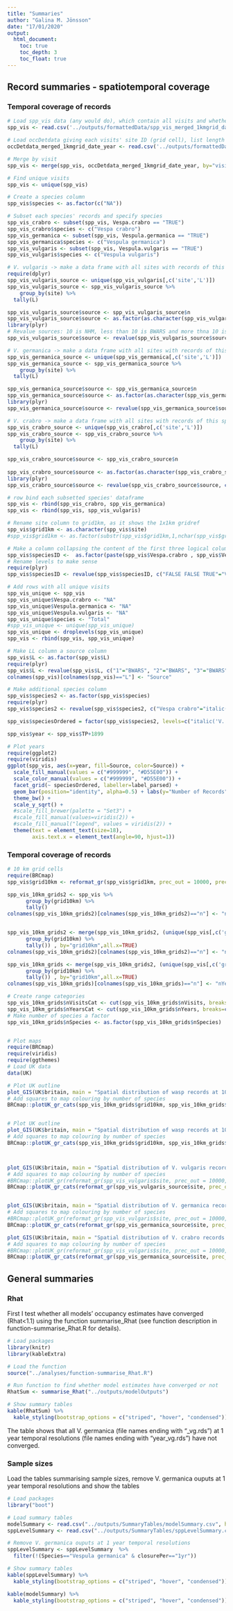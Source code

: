 ```yaml
---
title: "Summaries"
author: "Galina M. Jönsson"
date: "17/01/2020"
output: 
  html_document:
    toc: true
    toc_depth: 3
    toc_float: true
---
```


## Record summaries - spatiotemporal coverage

### Temporal coverage of records

```r
# Load spp_vis data (any would do), which contain all visits and whether or not each of the three species have been observed at that visit
spp_vis <- read.csv('../outputs/formattedData/spp_vis_merged_1kmgrid_date_year.csv', header=T, na.strings=c("","NA"))

# Load occDetdata giving each visits' site ID (grid cell), list length (numper of species observed) and time period (in this case year)
occDetdata_merged_1kmgrid_date_year <- read.csv('../outputs/formattedData/occDetdata_merged_1kmgrid_date_year.csv', header=T, na.strings=c("","NA"))

# Merge by visit
spp_vis <- merge(spp_vis, occDetdata_merged_1kmgrid_date_year, by="visit")

# Find unique visits
spp_vis <- unique(spp_vis)

# Create a species column
spp_vis$species <- as.factor(c("NA"))

# Subset each species' records and specify species
spp_vis_crabro <- subset(spp_vis, Vespa.crabro == "TRUE")
spp_vis_crabro$species <- c("Vespa crabro")
spp_vis_germanica <- subset(spp_vis, Vespula.germanica == "TRUE")
spp_vis_germanica$species <- c("Vespula germanica")
spp_vis_vulgaris <- subset(spp_vis, Vespula.vulgaris == "TRUE")
spp_vis_vulgaris$species <- c("Vespula vulgaris")

# V. vulgaris -> make a data frame with all sites with records of this species and the records' source to later map
require(dplyr)
spp_vis_vulgaris_source <- unique(spp_vis_vulgaris[,c('site','L')])
spp_vis_vulgaris_source <- spp_vis_vulgaris_source %>%
	group_by(site) %>%
  tally(L)

spp_vis_vulgaris_source$source <- spp_vis_vulgaris_source$n
spp_vis_vulgaris_source$source <- as.factor(as.character(spp_vis_vulgaris_source$source))
library(plyr)
# Revalue sources: 10 is NHM, less than 10 is BWARS and more thna 10 is both NHM and BWARS
spp_vis_vulgaris_source$source <- revalue(spp_vis_vulgaris_source$source, c("1"="BWARS", "10"="NHM", "11"="NHM+BWARS", "13"="NHM+BWARS", "16"="NHM+BWARS", "2"="BWARS", "3"="BWARS", "4"="BWARS", "6"="BWARS"))

# V. germanica -> make a data frame with all sites with records of this species and the records' source to later map
spp_vis_germanica_source <- unique(spp_vis_germanica[,c('site','L')])
spp_vis_germanica_source <- spp_vis_germanica_source %>%
	group_by(site) %>%
  tally(L)

spp_vis_germanica_source$source <- spp_vis_germanica_source$n
spp_vis_germanica_source$source <- as.factor(as.character(spp_vis_germanica_source$source))
library(plyr)
spp_vis_germanica_source$source <- revalue(spp_vis_germanica_source$source, c("1"="BWARS", "10"="NHM", "11"="NHM+BWARS", "13"="NHM+BWARS", "2"="BWARS", "3"="BWARS", "4"="BWARS", "5"="BWARS", "6"="BWARS"))

# V. crabro -> make a data frame with all sites with records of this species and the records' source to later map
spp_vis_crabro_source <- unique(spp_vis_crabro[,c('site','L')])
spp_vis_crabro_source <- spp_vis_crabro_source %>%
	group_by(site) %>%
  tally(L)

spp_vis_crabro_source$source <- spp_vis_crabro_source$n
  
spp_vis_crabro_source$source <- as.factor(as.character(spp_vis_crabro_source$source))
library(plyr)
spp_vis_crabro_source$source <- revalue(spp_vis_crabro_source$source, c("1"="BWARS", "10"="NHM", "11"="NHM+BWARS", "13"="NHM+BWARS", "14"="NHM+BWARS", "2"="BWARS", "3"="BWARS", "4"="BWARS", "5"="BWARS", "6"="BWARS"))

# row bind each subsetted species' dataframe
spp_vis <- rbind(spp_vis_crabro, spp_vis_germanica)
spp_vis <- rbind(spp_vis, spp_vis_vulgaris)

# Rename site column to grid1km, as it shows the 1x1km gridref
spp_vis$grid1km <- as.character(spp_vis$site)
#spp_vis$grid1km <- as.factor(substr(spp_vis$grid1km,1,nchar(spp_vis$grid1km)-6))

# Make a column collapsing the content of the first three logical columns
spp_vis$speciesID <-  as.factor(paste(spp_vis$Vespa.crabro , spp_vis$Vespula.germanica, spp_vis$Vespula.vulgaris))
# Rename levels to make sense
require(plyr)
spp_vis$speciesID <- revalue(spp_vis$speciesID, c("FALSE FALSE TRUE"="V. vulgaris", "FALSE TRUE FALSE"="V. germanica", "FALSE TRUE TRUE"="V. vulgaris + V. germanica", "TRUE FALSE FALSE"="V. crabro", "TRUE FALSE TRUE"="V. crabro + V. vulgaris", "TRUE TRUE FALSE"="V. crabro + V. germanica", "TRUE TRUE TRUE"="V. crabro + V. vulgaris + V. germanica"))

# Add rows with all unique visits
spp_vis_unique <- spp_vis
spp_vis_unique$Vespa.crabro <- "NA"
spp_vis_unique$Vespula.germanica <- "NA"
spp_vis_unique$Vespula.vulgaris <- "NA"
spp_vis_unique$species <- "Total"
#spp_vis_unique <- unique(spp_vis_unique)  
spp_vis_unique <- droplevels(spp_vis_unique)
spp_vis <- rbind(spp_vis, spp_vis_unique)

# Make LL column a source column
spp_vis$L <- as.factor(spp_vis$L)
require(plyr)
spp_vis$L <- revalue(spp_vis$L, c("1"="BWARS", "2"="BWARS", "3"="BWARS", "10"="NHM"))
colnames(spp_vis)[colnames(spp_vis)=="L"] <- "Source"

# Make additional species column
spp_vis$species2 <- as.factor(spp_vis$species)
require(plyr)
spp_vis$species2 <- revalue(spp_vis$species2, c("Vespa crabro"="italic('V. crabro')", "Vespula germanica"="italic('V. germanica')", "Vespula vulgaris"="italic('V. vulgaris')", "Total"="textstyle('Total')"))

spp_vis$speciesOrdered = factor(spp_vis$species2, levels=c("italic('V. vulgaris')","italic('V. germanica')", "italic('V. crabro')", "textstyle('Total')" , "NA"))

spp_vis$year <- spp_vis$TP+1899

# Plot years
require(ggplot2)
require(viridis)
ggplot(spp_vis, aes(x=year, fill=Source, color=Source)) + 
  scale_fill_manual(values = c("#999999", "#D55E00")) +
  scale_color_manual(values = c("#999999", "#D55E00")) +
  facet_grid(~ speciesOrdered, labeller=label_parsed) +
  geom_bar(position="identity", alpha=0.5) + labs(y="Number of Records", x = "Year") +
  theme_bw() +
  scale_y_sqrt() +
  #scale_fill_brewer(palette = "Set3") + 
  #scale_fill_manual(values=viridis(2)) +
  #scale_fill_manual("legend", values = viridis(2)) +
  theme(text = element_text(size=18),
        axis.text.x = element_text(angle=90, hjust=1))
```

### Temporal coverage of records

```r

# 10 km grid cells
require(BRCmap)
spp_vis$grid10km <- reformat_gr(spp_vis$grid1km, prec_out = 10000, precision = NULL, pad_gr = FALSE)

spp_vis_10km_grids2 <- spp_vis %>% 
      group_by(grid10km) %>% 
      tally()
colnames(spp_vis_10km_grids2)[colnames(spp_vis_10km_grids2)=="n"] <- "nVisits"


spp_vis_10km_grids2 <- merge(spp_vis_10km_grids2, (unique(spp_vis[,c('grid10km','species')]) %>% 
      group_by(grid10km) %>% 
      tally()) , by="grid10km",all.x=TRUE)
colnames(spp_vis_10km_grids2)[colnames(spp_vis_10km_grids2)=="n"] <- "nSpecies"

spp_vis_10km_grids <- merge(spp_vis_10km_grids2, (unique(spp_vis[,c('grid10km','TP')]) %>% 
      group_by(grid10km) %>% 
      tally()) , by="grid10km",all.x=TRUE)
colnames(spp_vis_10km_grids)[colnames(spp_vis_10km_grids)=="n"] <- "nYears"

# Create range categories
spp_vis_10km_grids$nVisitsCat <- cut(spp_vis_10km_grids$nVisits, breaks=c(0, 2, 5, 10, 20, 50, Inf), labels=c("2", "3-5", "6-10", "11-20", "21-50", "50-190"))
spp_vis_10km_grids$nYearsCat <- cut(spp_vis_10km_grids$nYears, breaks=c(0, 2, 3, 5, 10, 15, 20, Inf), labels=c("2", "3", "4-5", "6-10", "11-15", "16-20", "21-40"))
# Make number of species a factor
spp_vis_10km_grids$nSpecies <- as.factor(spp_vis_10km_grids$nSpecies)


# Plot maps
require(BRCmap)
require(viridis)
require(ggthemes)
# Load UK data
data(UK)

# Plot UK outline
plot_GIS(UK$britain, main = "Spatial distribution of wasp records at 10 km2 by number of species", xlim = c(100000,700000), ylim = c(0,700000), new.window = FALSE, show.grid = FALSE, show.axis = FALSE)
# Add squares to map colouring by number of species
BRCmap::plotUK_gr_cats(spp_vis_10km_grids$grid10km, spp_vis_10km_grids$nSpecies, att_col = c("#FDE725FF", "#21908CFF","#440154FF"), border = FALSE)


# Plot UK outline
plot_GIS(UK$britain, main = "Spatial distribution of wasp records at 10 km2 by number of records", xlim = c(100000,700000), ylim = c(0,700000), new.window = FALSE, show.grid = FALSE, show.axis = FALSE)
# Add squares to map colouring by number of species
BRCmap::plotUK_gr_cats(spp_vis_10km_grids$grid10km, spp_vis_10km_grids$nVisitsCat, att_col = c("#FDE725FF","#7AD151FF","#22A884FF", "#2A788EFF", "#414487FF","#440154FF"), border = FALSE)



plot_GIS(UK$britain, main = "Spatial distribution of V. vulgaris records at 10 km2", xlim = c(100000,700000), ylim = c(0,700000), new.window = FALSE, show.grid = FALSE, show.axis = FALSE)
# Add squares to map colouring by number of species
#BRCmap::plotUK_gr(reformat_gr(spp_vis_vulgaris$site, prec_out = 10000, precision = NULL, pad_gr = FALSE), col="grey25", border = FALSE)
BRCmap::plotUK_gr_cats(reformat_gr(spp_vis_vulgaris_source$site, prec_out = 10000, precision = NULL, pad_gr = FALSE), spp_vis_vulgaris_source$source, att_col = (colorblind_pal()(3)), border = FALSE)


plot_GIS(UK$britain, main = "Spatial distribution of V. germanica records at 10 km2", xlim = c(100000,700000), ylim = c(0,700000), new.window = FALSE, show.grid = FALSE, show.axis = FALSE)
# Add squares to map colouring by number of species
#BRCmap::plotUK_gr(reformat_gr(spp_vis_vulgaris$site, prec_out = 10000, precision = NULL, pad_gr = FALSE), col="grey25", border = FALSE)
BRCmap::plotUK_gr_cats(reformat_gr(spp_vis_germanica_source$site, prec_out = 10000, precision = NULL, pad_gr = FALSE), spp_vis_germanica_source$source, att_col = (colorblind_pal()(3)), border = FALSE)

plot_GIS(UK$britain, main = "Spatial distribution of V. crabro records at 10 km2", xlim = c(100000,700000), ylim = c(0,700000), new.window = FALSE, show.grid = FALSE, show.axis = FALSE)
# Add squares to map colouring by number of species
#BRCmap::plotUK_gr(reformat_gr(spp_vis_vulgaris$site, prec_out = 10000, precision = NULL, pad_gr = FALSE), col="grey25", border = FALSE)
BRCmap::plotUK_gr_cats(reformat_gr(spp_vis_germanica_source$site, prec_out = 10000, precision = NULL, pad_gr = FALSE), spp_vis_germanica_source$source, att_col = (colorblind_pal()(3)), border = FALSE)
```



## General summaries

### Rhat
First I test whether all models' occupancy estimates have converged (Rhat<1.1) using the function summarise_Rhat (see function description in function-summarise_Rhat.R for details).
```r
# Load packages
library(knitr)
library(kableExtra)

# Load the function
source("../analyses/function-summarise_Rhat.R")

# Run function to find whether model estimates have converged or not
RhatSum <- summarise_Rhat("../outputs/modelOutputs")

# Show summary tables
kable(RhatSum) %>%
  kable_styling(bootstrap_options = c("striped", "hover", "condensed"))
```
The table shows that all V. germanica (file names ending with "_vg.rds") at 1 year temporal resolutions (file names ending with "year_vg.rds") have not converged. 

### Sample sizes
Load the tables summarising sample sizes, remove V. germanica ouputs at 1 year temporal resolutions and show the tables
```r
# Load packages
library("boot")

# Load summary tables
modelSummary <- read.csv("../outputs/SummaryTables/modelSummary.csv", header=T, as.is = TRUE, na.strings=c("","NA")) 
sppLevelSummary <- read.csv("../outputs/SummaryTables/sppLevelSummary.csv", header=T, as.is = TRUE, na.strings=c("","NA")) 

# Remove V. germanica ouputs at 1 year temporal resolutions
sppLevelSummary <- sppLevelSummary  %>% 
  filter(!(Species=="Vespula germanica" & closurePer=="1yr"))

# Show summary tables
kable(sppLevelSummary) %>%
  kable_styling(bootstrap_options = c("striped", "hover", "condensed"))

kable(modelSummary) %>%
  kable_styling(bootstrap_options = c("striped", "hover", "condensed"))
```